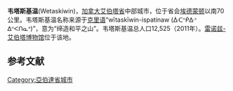 {{Infobox settlement
|name                   = 韦塔斯基温
|official_name          = City of Wetaskiwin
|other_name             =
|native_name            = <!-- for cities whose native name is not in English -->
|nickname               =
|settlement_type        = 城市
|motto                  = "Pacem Volo Bellum Paro"
|image_skyline          = Reynolds-Alberta Museum 2005-09-06.jpg
|imagesize              =
|image_caption          = 雷诺兹-艾伯塔博物馆
|image_flag             = 
|flag_size              =
|image_seal             =
|seal_size              =
|image_shield           = 
|shield_size            =
|city_logo              =
|citylogo_size          =
|image_map =
|mapsize =
|map_caption =
|pushpin_map = Canada Alberta<!-- the name of a location map as per http://en.wikipedia.org/wiki/Template:Location_map -->
|pushpin_label_position =<!-- the position of the pushpin label: left, right, top, bottom, none -->
|pushpin_map_caption =所在位置
|pushpin_mapsize =
|coordinates_display    = inline,title
|coordinates_region     = CA-AB
|subdivision_type       = 国家
|subdivision_name       = 加拿大
|subdivision_type1      = 省
|subdivision_name1      = [[艾伯塔省|艾伯塔省]]
|subdivision_type2      =地区
|subdivision_name2      = [[中艾伯塔|中艾伯塔]]
|subdivision_type3      = 人口普查分区
|subdivision_name3      =艾伯塔第11分区
|established_title      =建立
|established_date       = 1892
|established_title2     = 建置 <ref name=WetaskiwinAMAProfile>{{cite web |url= http://www.municipalaffairs.alberta.ca/cfml/MunicipalProfiles/index.cfm?fuseaction=BasicReport&MunicipalityType=CITY&stakeholder=347&profileType=HIST&profileType=CONT&profileType=STAT&profileType=FINA&profileType=GRAN&profileType=TAXR&profileType=ASSE |author=Alberta Municipal Affairs |authorlink=Alberta Municipal Affairs |title=Municipal Profile – City of Wetaskiwin |date=September 17, 2010 |accessdate=2010-10-02}}</ref><br> - 村 
|established_date2      = <br>1899年12月4日
|established_title3     =  - 镇<br> - 市
|established_date3      = 1902年4月5日<br>1906年5月9日
|area_magnitude         =
|unit_pref                = <!--Enter: Imperial, if Imperial (metric) is desired-->
|area_footnotes           =  (2011)
|area_total_km2           = 18.20
|area_land_km2            =
|area_water_km2           =
|area_total_sq_mi         =
|area_land_sq_mi          =
|area_water_sq_mi         =
|area_water_percent       =
|area_urban_km2           =
|area_urban_sq_mi         =
|area_metro_km2           =
|area_metro_sq_mi         =
|population_as_of               = 2011
|population_footnotes           =
|population_note                =
|population_total               = 12525 <!-- 2011 StatsCan population only; latest municipal census result or subsequent estimates can be noted in the article body.-->
|population_density_km2         = 688.2
|population_density_sq_mi       =
|population_metro               =
|population_density_metro_km2   =
|population_density_metro_sq_mi =
|population_urban               =
|population_density_urban_km2   =
|population_density_urban_sq_mi =
|population_blank1_title        =
|population_blank1              =
|population_density_blank1_km2 =
|population_density_blank1_sq_mi =
|timezone              = [[北美山区时区|北美山区时区]]
|utc_offset             = −7
|timezone_DST           = MDT
|utc_offset_DST         = −6
|latd=52 |latm=58 |lats=10 |latNS= N
|longd=113 |longm=22 |longs=37 |longEW=W
|elevation_footnotes    = <ref>{{cite web | url=http://www.safetycodes.ab.ca/Public/Documents/PSSSOP_Handbook_Version_12_Online_Feb_21_2012b.pdf | title=Alberta Private Sewage Systems 2009 Standard of Practice Handbook: Appendix A.3 Alberta Design Data (A.3.A. Alberta Climate Design Data by Town) | publisher=Safety Codes Council | type=PDF | pages=212–215 (PDF pages 226–229) | date=January 2012 | accessdate=October 9, 2013 | archive-date=2015-09-24 | archive-url=https://web.archive.org/web/20150924093446/http://www.safetycodes.ab.ca/Public/Documents/PSSSOP_Handbook_Version_12_Online_Feb_21_2012b.pdf | dead-url=no }}</ref>
|elevation_m            = 760
|elevation_ft           =
|website                = {{official website|http://www.wetaskiwin.ca}}
|footnotes              =
}}'''韦塔斯基温'''(Wetaskiwin)，[[加拿大|加拿大]][[艾伯塔省|艾伯塔省]]中部城市，位于省会[[埃德蒙顿|埃德蒙顿]]以南70公里。韦塔斯基温名称来源于[[克里语|克里语]]“wītaskīwin-ispatinaw (ᐑᑕᐢᑮᐏᐣ ᐃᐢᐸᑎᓇᐤ)”，意为“缔造和平之山”。韦塔斯基温总人口12,525（2011年）。[[雷诺兹-艾伯塔博物馆|雷诺兹-艾伯塔博物馆]]位于该地。

==参考文献==
{{reflist}}

[[Category:亞伯達省城市|Category:亞伯達省城市]]